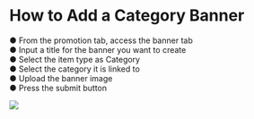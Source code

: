 # How to Add a Category Banner

●	From the promotion tab, access the banner tab  
●	Input a title for the banner you want to create  
●	Select the item type as Category  
●	Select the category it is linked to  
●	Upload the banner image   
●	Press the submit button  


![](../images/p11.png)